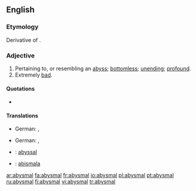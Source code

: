 ==English==

===Etymology===
Derivative of {{term|abyss}}.

===Adjective===
{{en-adj}}

# Pertaining to, or resembling an [[abyss]]; [[bottomless]]; [[unending]]; [[profound]].
# Extremely [[bad]].

====Quotations====
* {{seeCites}}

====Translations====
{{trans-top|pertaining to, or resembling an abyss; bottomless; unending; profound}}
*German: {{t-|de|abgründig}}, {{t-|de|abgrundtief}}
{{trans-mid}}
{{trans-bottom}}

{{trans-top|extremely bad}}
*German: {{t-|de|erbärmlich}}, {{t+|de|jämmerlich}}
{{trans-mid}}
{{trans-bottom}}

{{checktrans-top}}
*{{ttbc|French}}: [[abyssal]]
*{{ttbc|Ido}}: [[abismala]]
{{checktrans-bottom}}

[[ar:abysmal]]
[[fa:abysmal]]
[[fr:abysmal]]
[[io:abysmal]]
[[pl:abysmal]]
[[pt:abysmal]]
[[ru:abysmal]]
[[fi:abysmal]]
[[vi:abysmal]]
[[tr:abysmal]]